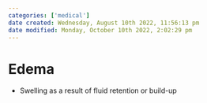 ```yaml
---
categories: ['medical']
date created: Wednesday, August 10th 2022, 11:56:13 pm
date modified: Monday, October 10th 2022, 2:02:29 pm
---
```


# Edema
- Swelling as a result of fluid retention or build-up



